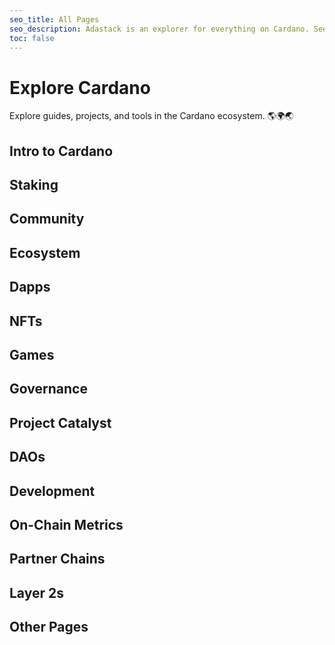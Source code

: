 ```yaml
---
seo_title: All Pages
seo_description: Adastack is an explorer for everything on Cardano. See every page of tools and dApps here. The site is open-source and new content is added daily!
toc: false
---
```



# Explore Cardano

Explore guides, projects, and tools in the Cardano ecosystem. 🌎🌍🌏

## Intro to Cardano

<TOCItem
  pageName="What is Blockchain?"
  relativeUrl="/intro_to_cardano/what_is_blockchain"
/>

<TOCItem pageName="Why Cardano?" relativeUrl="/intro_to_cardano/why_cardano" />

<TOCItem pageName="Learn More" relativeUrl="/intro_to_cardano/learn_more" />

<TOCItem
  pageName="Set up a Wallet"
  relativeUrl="/intro_to_cardano/set_up_a_wallet"
/>

<TOCItem pageName="Buy ADA" relativeUrl="/intro_to_cardano/buy_ada" />

<TOCItem
  pageName="Use Cardano"
  relativeUrl="/intro_to_cardano/start_using_cardano"
/>

## Staking

<TOCItem pageName="What is Staking?" relativeUrl="/staking/what_is_staking" />

<TOCItem pageName="Start Staking" relativeUrl="/staking/start_staking" />

<TOCItem
  pageName="Stake Pool Explorers"
  relativeUrl="/staking/stake_pool_explorers"
/>

<TOCItem
  pageName="Stake Reward Trackers"
  relativeUrl="/staking/stake_reward_trackers"
/>

<TOCItem
  pageName="Stake Pool Alliances"
  relativeUrl="/staking/stake_pool_alliances"
/>

<TOCItem
  pageName="Initial Stake Pool Offerings (ISPOs)"
  relativeUrl="/staking/ispos"
/>

<TOCItem
  pageName="Pool Monitoring Tools"
  relativeUrl="/staking/pool_monitoring_tools"
/>

## Community

<TOCItem pageName="News and Blogs" relativeUrl="/community/news_and_blogs" />

<TOCItem pageName="YouTube" relativeUrl="/community/youtube" />

<TOCItem pageName="Newsletters" relativeUrl="/community/newsletters" />

## Ecosystem

<TOCItem
  pageName="Block Explorers"
  relativeUrl="/ecosystem/blockchain_explorers"
/>

<TOCItem
  pageName="Ecosystem Directories"
  relativeUrl="/ecosystem/ecosystem_maps"
/>

<TOCItem pageName="Wallets" relativeUrl="/ecosystem/wallets" />

## Dapps

<TOCItem pageName="What is a dApp?" relativeUrl="/dapps/what_is_a_dapp" />

<TOCItem pageName="dApp Explorers" relativeUrl="/dapps/dapp_explorers" />

## NFTs

<TOCItem pageName="What are NFTs?" relativeUrl="/nfts/what_are_nfts" />

## Games

<TOCItem
  pageName="What are Web3 Games?"
  relativeUrl="/gaming/what_are_web3_games"
/>

## Governance

<TOCItem
  pageName="What is Governance?"
  relativeUrl="/governance/what_is_governance"
/>

## Project Catalyst

<TOCItem
  pageName="What is Project Catalyst?"
  relativeUrl="/catalyst/what_is_project_catalyst"
/>

## DAOs

<TOCItem pageName="What is a DAO?" relativeUrl="/daos/what_is_a_dao" />

## Development

<TOCItem
  pageName="Intro to Cardano Development"
  relativeUrl="/development/intro_to_cardano_development"
/>

<TOCItem
  pageName="Development Companies"
  relativeUrl="/development/dev_teams"
/>

<TOCItem
  pageName="Learning Platforms"
  relativeUrl="/development/learning_platforms"
/>

<TOCItem pageName="Documentation" relativeUrl="/development/documentation" />

<TOCItem pageName="Developer Chat" relativeUrl="/development/developer_chat" />

<TOCItem pageName="Code Libraries" relativeUrl="/development/code_libraries" />

## On-Chain Metrics

<TOCItem
  pageName="Metric Tracking Sites"
  relativeUrl="/on_chain_metrics/on_chain_dashboards"
/>

<TOCItem
  pageName="Network Activity"
  relativeUrl="/on_chain_metrics/network_activity"
/>

<TOCItem
  pageName="Decentralization"
  relativeUrl="/on_chain_metrics/decentralization_metrics"
/>

## Partner Chains

<TOCItem
  pageName="What are Partner Chains?"
  relativeUrl="/partner_chains/what_are_partner_chains"
/>

## Layer 2s

<TOCItem
  pageName="What are Layer 2s?"
  relativeUrl="/layer_2s/what_are_layer_2s"
/>

## Other Pages

<TOCItem pageName="About" relativeUrl="/about" />
